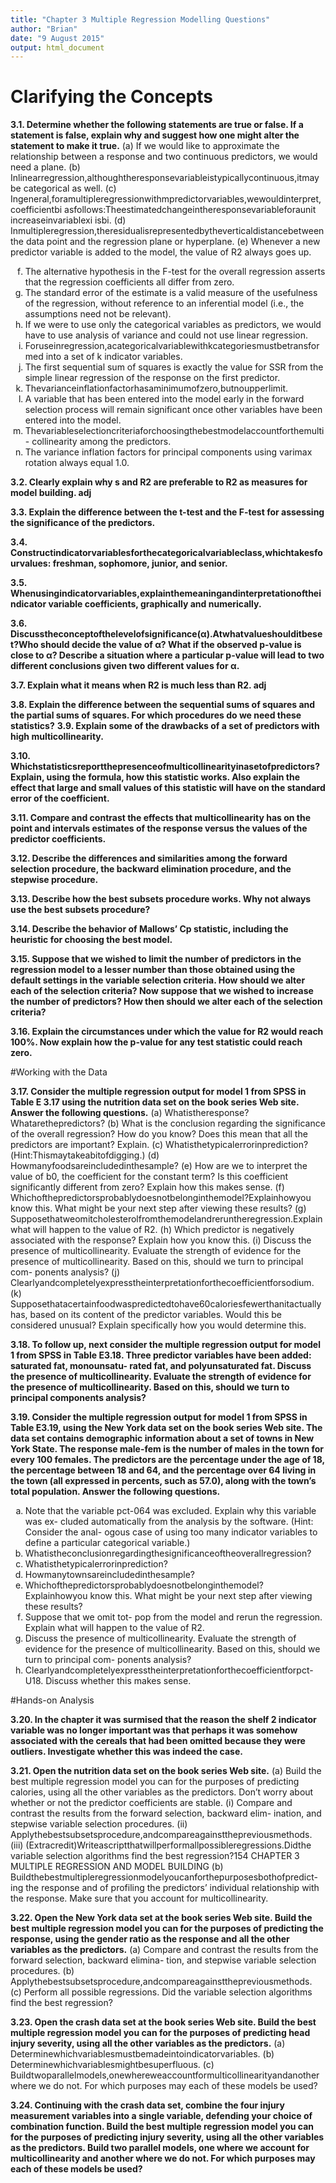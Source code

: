 ```yaml
---
title: "Chapter 3 Multiple Regression Modelling Questions"
author: "Brian"
date: "9 August 2015"
output: html_document
---
```



# Clarifying the Concepts


**3.1. Determine whether the following statements are true or false. If a statement is false, explain why and suggest how one might alter the statement to make it true.**
(a) If we would like to approximate the relationship between a response and two continuous predictors, we would need a plane.
(b) Inlinearregression,althoughtheresponsevariableistypicallycontinuous,itmay be categorical as well.
(c) Ingeneral,foramultipleregressionwithmpredictorvariables,wewouldinterpret, coefficientbi asfollows:Theestimatedchangeintheresponsevariableforaunit increaseinvariablexi isbi.
(d) Inmultipleregression,theresidualisrepresentedbytheverticaldistancebetween the data point and the regression plane or hyperplane.
(e) Whenever a new predictor variable is added to the model, the value of R2 always goes up.

(f) The alternative hypothesis in the F-test for the overall regression asserts that the
regression coefficients all differ from zero.
(g) The standard error of the estimate is a valid measure of the usefulness of the regression, without reference to an inferential model (i.e., the assumptions need not be relevant).
(h) If we were to use only the categorical variables as predictors, we would have to use analysis of variance and could not use linear regression.
(i) Foruseinregression,acategoricalvariablewithkcategoriesmustbetransformed into a set of k indicator variables.
(j) The first sequential sum of squares is exactly the value for SSR from the simple linear regression of the response on the first predictor.
(k) Thevarianceinflationfactorhasaminimumofzero,butnoupperlimit.
(l) A variable that has been entered into the model early in the forward selection process will remain significant once other variables have been entered into the model.
(m) Thevariableselectioncriteriaforchoosingthebestmodelaccountforthemulti- collinearity among the predictors.
(n) The variance inflation factors for principal components using varimax rotation always equal 1.0.

**3.2. Clearly explain why s and R2 are preferable to R2 as measures for model building. adj**

**3.3. Explain the difference between the t-test and the F-test for assessing the significance of the predictors.**

**3.4. Constructindicatorvariablesforthecategoricalvariableclass,whichtakesfourvalues: freshman, sophomore, junior, and senior.**

**3.5. Whenusingindicatorvariables,explainthemeaningandinterpretationoftheindicator variable coefficients, graphically and numerically.**

**3.6. Discusstheconceptofthelevelofsignificance(α).Atwhatvalueshoulditbeset?Who should decide the value of α? What if the observed p-value is close to α? Describe a situation where a particular p-value will lead to two different conclusions given two different values for α.**

**3.7. Explain what it means when R2 is much less than R2. adj**

**3.8. Explain the difference between the sequential sums of squares and the partial sums of squares. For which procedures do we need these statistics?**
**3.9. Explain some of the drawbacks of a set of predictors with high multicollinearity.**

**3.10. Whichstatisticsreportthepresenceofmulticollinearityinasetofpredictors?Explain, using the formula, how this statistic works. Also explain the effect that large and small values of this statistic will have on the standard error of the coefficient.**

**3.11. Compare and contrast the effects that multicollinearity has on the point and intervals estimates of the response versus the values of the predictor coefficients.**

**3.12. Describe the differences and similarities among the forward selection procedure, the backward elimination procedure, and the stepwise procedure.**

**3.13. Describe how the best subsets procedure works. Why not always use the best subsets procedure?**

**3.14. Describe the behavior of Mallows’ Cp statistic, including the heuristic for choosing the best model.**

**3.15. Suppose that we wished to limit the number of predictors in the regression model to a lesser number than those obtained using the default settings in the variable selection criteria. How should we alter each of the selection criteria? Now suppose that we wished to increase the number of predictors? How then should we alter each of the selection criteria?**

**3.16. Explain the circumstances under which the value for R2 would reach 100%. Now explain how the p-value for any test statistic could reach zero.**

#Working with the Data

**3.17. Consider the multiple regression output for model 1 from SPSS in Table E 3.17 using the nutrition data set on the book series Web site. Answer the following questions.**
(a) Whatistheresponse?Whatarethepredictors?
(b) What is the conclusion regarding the significance of the overall regression? How do you know? Does this mean that all the predictors are important? Explain.
(c) Whatisthetypicalerrorinprediction?(Hint:Thismaytakeabitofdigging.)
(d) Howmanyfoodsareincludedinthesample?
(e) How are we to interpret the value of b0, the coefficient for the constant term? Is this coefficient significantly different from zero? Explain how this makes sense.
(f) Whichofthepredictorsprobablydoesnotbelonginthemodel?Explainhowyou know this. What might be your next step after viewing these results?
(g) Supposethatweomitcholesterolfromthemodelandreruntheregression.Explain
what will happen to the value of R2.
(h) Which predictor is negatively associated with the response? Explain how you
know this.
(i) Discuss the presence of multicollinearity. Evaluate the strength of evidence for the presence of multicollinearity. Based on this, should we turn to principal com- ponents analysis?
(j) Clearlyandcompletelyexpresstheinterpretationforthecoefficientforsodium.
(k) Supposethatacertainfoodwaspredictedtohave60caloriesfewerthanitactually has, based on its content of the predictor variables. Would this be considered unusual? Explain specifically how you would determine this.

**3.18. To follow up, next consider the multiple regression output for model 1 from SPSS in Table E3.18. Three predictor variables have been added: saturated fat, monounsatu- rated fat, and polyunsaturated fat. Discuss the presence of multicollinearity. Evaluate the strength of evidence for the presence of multicollinearity. Based on this, should we turn to principal components analysis?**

**3.19. Consider the multiple regression output for model 1 from SPSS in Table E3.19, using the New York data set on the book series Web site. The data set contains demographic information about a set of towns in New York State. The response male-fem is the number of males in the town for every 100 females. The predictors are the percentage under the age of 18, the percentage between 18 and 64, and the percentage over 64 living in the town (all expressed in percents, such as 57.0), along with the town’s total population. Answer the following questions.**

(a) Note that the variable pct-064 was excluded. Explain why this variable was ex- cluded automatically from the analysis by the software. (Hint: Consider the anal- ogous case of using too many indicator variables to define a particular categorical variable.)
(b) Whatistheconclusionregardingthesignificanceoftheoverallregression?
(c) Whatisthetypicalerrorinprediction?
(d) Howmanytownsareincludedinthesample?
(e) Whichofthepredictorsprobablydoesnotbelonginthemodel?Explainhowyou
know this. What might be your next step after viewing these results?
(f) Suppose that we omit tot- pop from the model and rerun the regression. Explain
what will happen to the value of R2.
(g) Discuss the presence of multicollinearity. Evaluate the strength of evidence for the presence of multicollinearity. Based on this, should we turn to principal com- ponents analysis?
(h) Clearlyandcompletelyexpresstheinterpretationforthecoefficientforpct-U18. Discuss whether this makes sense.

#Hands-on Analysis

**3.20. In the chapter it was surmised that the reason the shelf 2 indicator variable was no longer important was that perhaps it was somehow associated with the cereals that had been omitted because they were outliers. Investigate whether this was indeed the case.**

**3.21. Open the nutrition data set on the book series Web site.**
(a) Build the best multiple regression model you can for the purposes of predicting calories, using all the other variables as the predictors. Don’t worry about whether or not the predictor coefficients are stable.
(i) Compare and contrast the results from the forward selection, backward elim- ination, and stepwise variable selection procedures.
(ii) Applythebestsubsetsprocedure,andcompareagainstthepreviousmethods.
(iii) (Extracredit)Writeascriptthatwillperformallpossibleregressions.Didthe variable selection algorithms find the best regression?154 CHAPTER 3 MULTIPLE REGRESSION AND MODEL BUILDING
(b) Buildthebestmultipleregressionmodelyoucanforthepurposesbothofpredict- ing the response and of profiling the predictors’ individual relationship with the response. Make sure that you account for multicollinearity.

**3.22. Open the New York data set at the book series Web site. Build the best multiple regression model you can for the purposes of predicting the response, using the gender ratio as the response and all the other variables as the predictors.**
(a) Compare and contrast the results from the forward selection, backward elimina- tion, and stepwise variable selection procedures.
(b) Applythebestsubsetsprocedure,andcompareagainstthepreviousmethods.
(c) Perform all possible regressions. Did the variable selection algorithms find the
best regression?

**3.23. Open the crash data set at the book series Web site. Build the best multiple regression model you can for the purposes of predicting head injury severity, using all the other variables as the predictors.**
(a) Determinewhichvariablesmustbemadeintoindicatorvariables.
(b) Determinewhichvariablesmightbesuperfluous.
(c) Buildtwoparallelmodels,onewhereweaccountformulticollinearityandanother where we do not. For which purposes may each of these models be used?

**3.24. Continuing with the crash data set, combine the four injury measurement variables into a single variable, defending your choice of combination function. Build the best multiple regression model you can for the purposes of predicting injury severity, using all the other variables as the predictors. Build two parallel models, one where we account for multicollinearity and another where we do not. For which purposes may each of these models be used?**